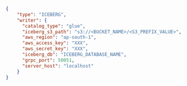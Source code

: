 ```json title="destination.json"
{
    "type": "ICEBERG",
    "writer": {
      "catalog_type": "glue",
      "iceberg_s3_path": "s3://<BUCKET_NAME>/<S3_PREFIX_VALUE>",
      "aws_region": "ap-south-1",
      "aws_access_key": "XXX",
      "aws_secret_key": "XXX",
      "iceberg_db": "ICEBERG_DATABASE_NAME",
      "grpc_port": 50051,
      "server_host": "localhost"
    }
}
```
